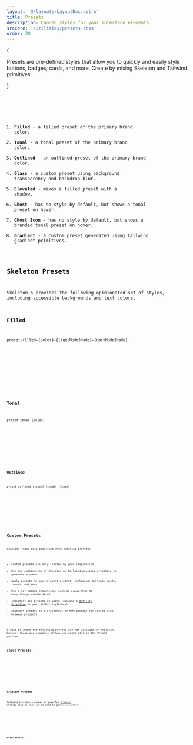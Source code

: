 ```yaml
---
layout: '@/layouts/LayoutDoc.astro'
title: Presets
description: Canned styles for your interface elements.
srcCore: '/utilities/presets.scss'
order: 20
---
```



{

<p className="text-xl">
	Presets are pre-defined styles that allow you to quickly and easily style buttons, badges, cards, and more. Create by mixing Skeleton and
	Tailwind primitives.
</p>

}

<Preview client:load>
	<Fragment slot="preview">
		<Example client:visible />
	</Fragment>
	<Fragment slot="code">
		<Code code={ExampleRaw} lang="svelte" />
	</Fragment>
</Preview>

1. **Filled** - a filled preset of the primary brand color.
2. **Tonal** - a tonal preset of the primary brand color.
3. **Outlined** - an outlined preset of the primary brand color.
4. **Glass** - a custom preset using background transparency and backdrop blur.
5. **Elevated** - mixes a filled preset with a shadow.
6. **Ghost** - has no style by default, but shows a tonal preset on hover.
7. **Ghost Icon** - has no style by default, but shows a branded tonal preset on hover.
8. **Gradient** - a custom preset generated using Tailwind gradient primitives.

## Skeleton Presets

Skeleton's provides the following opinionated set of styles, including accessible backgrounds and text colors.

### Filled

```
preset-filled-{color}-{lightModeShade}-{darkModeShade}
```

<Preview client:load>
	<Fragment slot="preview">
		<ExampleFilled />
	</Fragment>
	<Fragment slot="code">
		<Code code={ExampleFilledRaw} lang="astro" />
	</Fragment>
</Preview>

### Tonal

```
preset-tonal-{color}
```

<Preview client:load>
	<Fragment slot="preview">
		<ExampleTonal />
	</Fragment>
	<Fragment slot="code">
		<Code code={ExampleTonalRaw} lang="astro" />
	</Fragment>
</Preview>

### Outlined

```
preset-outlined-{color}-{shade}-{shade}
```

<Preview client:load>
	<Fragment slot="preview">
		<ExampleOutlined />
	</Fragment>
	<Fragment slot="code">
		<Code code={ExampleOutlinedRaw} lang="astro" />
	</Fragment>
</Preview>

## Custom Presets

Consider these best practices when creating presets:

- Custom presets are only limited by your imagination.
- Use any combination of Skeleton or Tailwind-provided primitive to generate a preset.
- Apply presets to any relevant element, including: buttons, cards, inputs, and more.
- Use a set naming convention, such as `preset-{foo}` to keep things standardized.
- Implement all presets in using Tailwind's [@utility directive](https://tailwindcss.com/docs/functions-and-directives#utility-directive) in your global stylesheet.
- Abstrast presets to a stylesheet or NPM package for shared used between projects.

Please be aware the following presets are not included by Skeleton. Rather, these are examples of how you might utilize the Preset pattern.

### Input Presets

<Preview client:load>
	<Fragment slot="preview">
		<ExampleCustom />
	</Fragment>
	<Fragment slot="code">
		<Code code={ExampleCustomRaw} lang="astro" />
	</Fragment>
</Preview>

### Gradient Presets

Tailwind provides a number of powerful [Gradient](https://tailwindcss.com/docs/gradient-color-stops) utility classes that can be used to generate presets.

<Preview client:load>
	<Fragment slot="preview">
		<ExampleGradient />
	</Fragment>
	<Fragment slot="code">
		<Code code={ExampleGradientRaw} lang="astro" />
	</Fragment>
</Preview>

### Glass Presets

<Preview client:load>
	<Fragment slot="preview">
		<ExampleGlass />
	</Fragment>
	<Fragment slot="code">
		<Code code={ExampleGlassRaw} lang="astro" />
	</Fragment>
</Preview>
